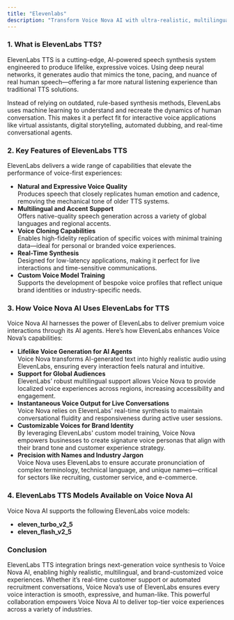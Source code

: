 ```yaml
---
title: "Elevenlabs"
description: "Transform Voice Nova AI with ultra-realistic, multilingual voice synthesis powered by ElevenLabs’ Turbo and Flash models."
---
```


### 1. What is ElevenLabs TTS?

ElevenLabs TTS is a cutting-edge, AI-powered speech synthesis system engineered to produce lifelike, expressive voices. Using deep neural networks, it generates audio that mimics the tone, pacing, and nuance of real human speech—offering a far more natural listening experience than traditional TTS solutions.

Instead of relying on outdated, rule-based synthesis methods, ElevenLabs uses machine learning to understand and recreate the dynamics of human conversation. This makes it a perfect fit for interactive voice applications like virtual assistants, digital storytelling, automated dubbing, and real-time conversational agents.

### 2. Key Features of ElevenLabs TTS

ElevenLabs delivers a wide range of capabilities that elevate the performance of voice-first experiences:

- **Natural and Expressive Voice Quality**\
  Produces speech that closely replicates human emotion and cadence, removing the mechanical tone of older TTS systems.
- **Multilingual and Accent Support**\
  Offers native-quality speech generation across a variety of global languages and regional accents.
- **Voice Cloning Capabilities**\
  Enables high-fidelity replication of specific voices with minimal training data—ideal for personal or branded voice experiences.
- **Real-Time Synthesis**\
  Designed for low-latency applications, making it perfect for live interactions and time-sensitive communications.
- **Custom Voice Model Training**\
  Supports the development of bespoke voice profiles that reflect unique brand identities or industry-specific needs.

### 3. How Voice Nova AI Uses ElevenLabs for TTS

Voice Nova AI harnesses the power of ElevenLabs to deliver premium voice interactions through its AI agents. Here’s how ElevenLabs enhances Voice Nova’s capabilities:

- **Lifelike Voice Generation for AI Agents**\
  Voice Nova transforms AI-generated text into highly realistic audio using ElevenLabs, ensuring every interaction feels natural and intuitive.
- **Support for Global Audiences**\
  ElevenLabs’ robust multilingual support allows Voice Nova to provide localized voice experiences across regions, increasing accessibility and engagement.
- **Instantaneous Voice Output for Live Conversations**\
  Voice Nova relies on ElevenLabs’ real-time synthesis to maintain conversational fluidity and responsiveness during active user sessions.
- **Customizable Voices for Brand Identity**\
  By leveraging ElevenLabs' custom model training, Voice Nova empowers businesses to create signature voice personas that align with their brand tone and customer experience strategy.
- **Precision with Names and Industry Jargon**\
  Voice Nova uses ElevenLabs to ensure accurate pronunciation of complex terminology, technical language, and unique names—critical for sectors like recruiting, customer service, and e-commerce.

### 4. ElevenLabs TTS Models Available on Voice Nova AI

Voice Nova AI supports the following ElevenLabs voice models:

- **eleven_turbo_v2_5**
- **eleven_flash_v2_5**

### Conclusion

ElevenLabs TTS integration brings next-generation voice synthesis to Voice Nova AI, enabling highly realistic, multilingual, and brand-customized voice experiences. Whether it’s real-time customer support or automated recruitment conversations, Voice Nova’s use of ElevenLabs ensures every voice interaction is smooth, expressive, and human-like. This powerful collaboration empowers Voice Nova AI to deliver top-tier voice experiences across a variety of industries.
